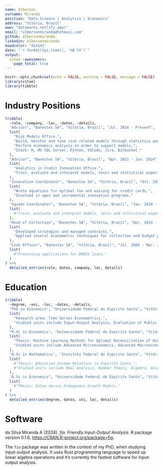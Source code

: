 ```yaml
---
name: Alberson
surname: Miranda
position: "Data Science | Analytics | Economics"
address: "Vitória, Brazil"
www: "datamares.netlify.app/"
email: "albersonmiranda@hotmail.com"
github: albersonmiranda
linkedin: albersonmiranda
headcolor: "414141"
date: "`r format(Sys.time(), '%B %Y')`"
output: 
  vitae::awesomecv:
    page_total: true
---
```


```r
knitr::opts_chunk$set(echo = FALSE, warning = FALSE, message = FALSE)
library(vitae)
library(tibble)
```

# Industry Positions

```r
tribble(
  ~role, ~company, ~loc, ~dates, ~details,
  "Advisor", "Banestes SA", "Vitória, Brazil", "Jul. 2024 - Present",
  list(
    "Risk Models Office.",
    "Build, monitor and tune risk related models through statistics and machine learning (credit, liquidity, market, stress etc.)",
    "Perform economics analysis in order to support models.",
    "Stack: R, MS SQL Server, Python, VSCode, Jira, Bitbucket."
  ),
  "Advisor", "Banestes SA", "Vitória, Brazil", "Apr. 2022 - Jun. 2024",
  list(
    "Analytics in Credit Innovation Office.",
    "Train, evaluate and interpret models, tests and statistical experiments to assist in the decision making and data-related products."
  ),
  "Innovation Coordinator", "Banestes SA", "Vitória, Brazil", "Oct. 2021 - Mar. 2022",
  list(
    "Wrote equations for optimal fee and waiving for credit cards.",
    "Involved in open and incremental innovation programs."
  ),
  "Squads Coordinator", "Banestes SA", "Vitória, Brazil", "Jan. 2020 - Sep. 2021",
  list(
    #"Train, evaluate and interpret models, tests and statistical experiments to assist in the decision making and data-related products."
  ),
  "Head of Collection", "Banestes SA", "Vitória, Brazil", "Apr. 2014 - Dec. 2019",
  list(
    "Developed strategies and managed contracts.",
    "Applied several econometric techniques for collection and budget planning."
  ),
  "Loan Officer", "Banestes SA", "Vitória, Brazil", "Jul. 2008 - Mar. 2014",
  list(
    #"Processing applications for BNDES loans."
  )
) %>%
  detailed_entries(role, dates, company, loc, details)
```

# Education

```r
tribble(
  ~degree, ~uni, ~loc, ~dates, ~details,
  "PhD in Economics", "Universidade Federal do Espírito Santo", "Vitória, Brazil", "Jan. 2024 - Present",
  list(
    "Research area: Time Series Econometrics.",
    "Studied units include Input-Output Analysis, Evaluation of Public Policies, Numerical Linear Algebra, Multivariate Methods for Data Analysis."
  ),
  "M.Sc in Economics", "Universidade Federal do Espírito Santo", "Vitória, Brazil", "Jan. 2022 - Dec. 2023",
  list(
    "Thesis: Machine Learning Methods for Optimal Reconciliation of Hierarchical and Grouped Time Series",
    "Studied units include Advanced Microeconomics, Advanced Macroeconomics, Advanced Econometrics, Time Series Analysis and Economics of Information, Culture and Knowledge."
  ),
  "B.Sc in Mathematics", "Instituto Federal do Espírito Santo", "Vitória, Brazil", "Fev. 2018 - Dec. 2023",
  list(
    #"Thesis: Education-Income Relations in Espírito Santo.",
    #"Studied units include Real Analysis, Number Theory, Algebra, Axiomatic Geometry, Linear Algebra, Statistics and Complex Calculus."
  ),
  "B.Sc in Economics", "Universidade Federal do Espírito Santo", "Vitória, Brazil", "Fev. 2007 - Dec. 2013",
  list(
    #"Thesis: Solow Versus Endogenous Growth Models."
  )
) %>%
  detailed_entries(degree, dates, uni, loc, details)
```

# Software

da Silva Miranda A (2024). _fio: Friendly Input-Output Analysis_. R package version 0.1.6, <https://CRAN.R-project.org/package=fio>.

The `fio` package was written in the context of my PhD, when studying input-output analysis. It uses Rust programming language to speed up linear algebra operations and it's currently the fastest software for input-output analysis.

